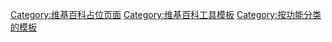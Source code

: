 [[Category:维基百科占位页面|Category:维基百科占位页面]]
[[Category:维基百科工具模板‎|Category:维基百科工具模板‎]]
[[Category:按功能分类的模板‎|Category:按功能分类的模板‎]]